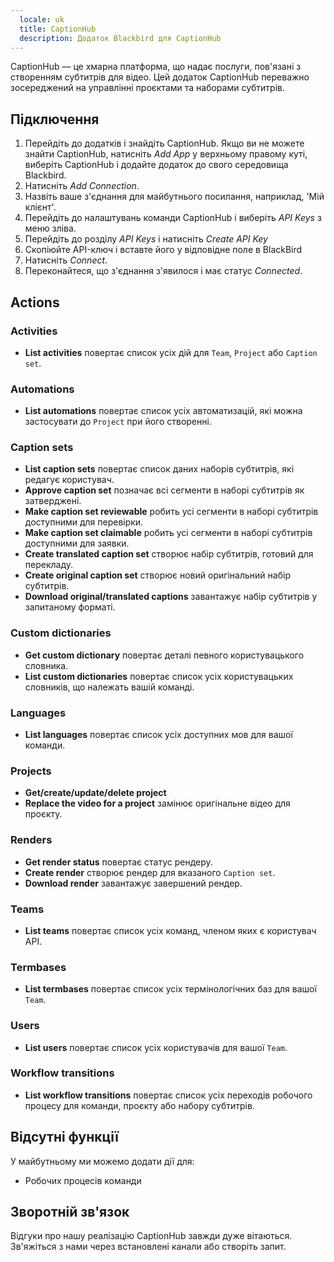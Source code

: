 ```yaml
---
  locale: uk
  title: CaptionHub
  description: Додаток Blackbird для CaptionHub
---
```


<LinkCard title="View on Github" target="_blank" href="https://github.com/bb-io/CaptionHub" icon="github" />

CaptionHub — це хмарна платформа, що надає послуги, пов'язані з створенням субтитрів для відео. Цей додаток CaptionHub переважно зосереджений на управлінні проєктами та наборами субтитрів.

## Підключення

1.  Перейдіть до додатків і знайдіть CaptionHub. Якщо ви не можете знайти CaptionHub, натисніть _Add App_ у верхньому правому куті, виберіть CaptionHub і додайте додаток до свого середовища Blackbird.
2.  Натисніть _Add Connection_.
3.  Назвіть ваше з'єднання для майбутнього посилання, наприклад, 'Мій клієнт'.
4.  Перейдіть до налаштувань команди CaptionHub і виберіть _API Keys_ з меню зліва.
5.  Перейдіть до розділу _API Keys_ і натисніть _Create API Key_
6.  Скопіюйте API-ключ і вставте його у відповідне поле в BlackBird
7.  Натисніть _Connect_.
8.  Переконайтеся, що з'єднання з'явилося і має статус _Connected_.

## Actions

### Activities

- **List activities** повертає список усіх дій для `Team`, `Project` або `Caption set`.

### Automations

- **List automations** повертає список усіх автоматизацій, які можна застосувати до `Project` при його створенні.

### Caption sets

- **List caption sets** повертає список даних наборів субтитрів, які редагує користувач.
- **Approve caption set** позначає всі сегменти в наборі субтитрів як затверджені.
- **Make caption set reviewable** робить усі сегменти в наборі субтитрів доступними для перевірки.
- **Make caption set claimable** робить усі сегменти в наборі субтитрів доступними для заявки.
- **Create translated caption set** створює набір субтитрів, готовий для перекладу.
- **Create original caption set** створює новий оригінальний набір субтитрів.
- **Download original/translated captions** завантажує набір субтитрів у запитаному форматі.

### Custom dictionaries

- **Get custom dictionary** повертає деталі певного користувацького словника.
- **List custom dictionaries** повертає список усіх користувацьких словників, що належать вашій команді.

### Languages

- **List languages** повертає список усіх доступних мов для вашої команди.

### Projects

- **Get/create/update/delete project**
- **Replace the video for a project** замінює оригінальне відео для проєкту.

### Renders

- **Get render status** повертає статус рендеру.
- **Create render** створює рендер для вказаного `Caption set`.
- **Download render** завантажує завершений рендер.

### Teams

- **List teams** повертає список усіх команд, членом яких є користувач API.

### Termbases

- **List termbases** повертає список усіх термінологічних баз для вашої `Team`.

### Users

- **List users** повертає список усіх користувачів для вашої `Team`.

### Workflow transitions

- **List workflow transitions** повертає список усіх переходів робочого процесу для команди, проєкту або набору субтитрів.

## Відсутні функції

У майбутньому ми можемо додати дії для:

- Робочих процесів команди

## Зворотній зв'язок

Відгуки про нашу реалізацію CaptionHub завжди дуже вітаються. Зв'яжіться з нами через встановлені канали або створіть запит.
